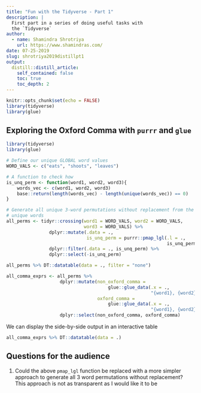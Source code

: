 ```yaml
---
title: "Fun with the Tidyverse - Part 1"
description: |
  First part in a series of doing useful tasks with 
  the `Tidyverse`
author:
  - name: Shamindra Shrotriya
    url: https://www.shamindras.com/
date: 07-25-2019
slug: shrotriya2019distillpt1
output:
  distill::distill_article:
    self_contained: false
    toc: true
    toc_depth: 2
---
```


```r
knitr::opts_chunk$set(echo = FALSE)
library(tidyverse)
library(glue)
```

## Exploring the Oxford Comma with `purrr` and `glue`

```r
library(tidyverse)
library(glue)
```
```r

# Define our unique GLOBAL word values
WORD_VALS <- c("eats", "shoots", "leaves")

# A function to check how 
is_unq_perm <- function(word1, word2, word3){
    words_vec <- c(word1, word2, word3)
    base::return(length(words_vec) - length(unique(words_vec)) == 0)
}

# Generate all unique 3-word permutations without replacement from the three
# unique words
all_perms <- tidyr::crossing(word1 = WORD_VALS, word2 = WORD_VALS, 
                             word3 = WORD_VALS) %>% 
                dplyr::mutate(.data = ., 
                              is_unq_perm = purrr::pmap_lgl(.l = ., 
                                                            is_unq_perm)) %>% 
                dplyr::filter(.data = ., is_unq_perm) %>% 
                dplyr::select(-is_unq_perm)

all_perms %>% DT::datatable(data = ., filter = "none")

all_comma_exprs <- all_perms %>%
                    dplyr::mutate(non_oxford_comma = 
                                      glue::glue_data(.x = ., 
                                                      "{word1}, {word2} and {word3}"), 
                                  oxford_comma = 
                                      glue::glue_data(.x = ., 
                                                      "{word1}, {word2}, and {word3}")) %>% 
                    dplyr::select(non_oxford_comma, oxford_comma)
```

We can display the side-by-side output in an interactive table

```r
all_comma_exprs %>% DT::datatable(data = .)
```

## Questions for the audience

1. Could the above `pmap_lgl` function be replaced with a more simpler
approach to generate all 3 word permutations without replacement? This     approach is not as transparent as I would like it to be


